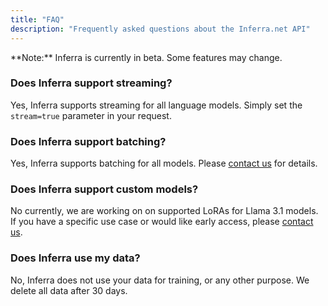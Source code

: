 ```yaml
---
title: "FAQ"
description: "Frequently asked questions about the Inferra.net API"
---
```


<Warning>
  **Note:** Inferra is currently in beta. Some features may change.
</Warning>

### Does Inferra support streaming?

Yes, Inferra supports streaming for all language models. Simply set the `stream=true` parameter in your request.

### &#xA;Does Inferra support batching?

Yes, Inferra supports batching for all models. Please [contact us](mailto:support@inferra.net) for details.

### &#xA;Does Inferra support custom models?

No currently, we are working on on supported LoRAs for Llama 3.1 models. If you have a specific use case or would like early access, please [contact us](mailto:support@inferra.net).

### ​&#xA;Does Inferra use my data?

No, Inferra does not use your data for training, or any other purpose. We delete all data after 30 days.
